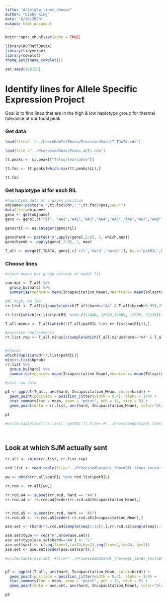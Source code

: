 ```yaml
---
title: "AlleleSp_lines_choose"
author: "Libby King"
date: "8/16/2020"
output: html_document
---
```


```r

knitr::opts_chunk$set(echo = TRUE)

library(DSPRqtlDataA)
library(tidyverse)
library(cowplot)
theme_set(theme_cowplot())

set.seed(108155)


```

# Identify lines for Allele Specific Expression Project

Goal is to find lines that are in the high & low haplotype group for thermal tolerance at our focal peak

### Get data

```r

load(file="../../LearnMemTolPheno/ProcessedData/T_TDATA.rda")

load(file ="../ProcessedData/Peaks_wCIs.rda")

tt.peaks <- ci.peak[["Tolsqrtvariable"]]

tt.foc <- tt.peaks[which.max(tt.peaks$LL),]

tt.foc

```

### Get haplotype id for each RIL

```r

#haplotype data at a given position
objname<-paste("A_",tt.foc$chr,"_",tt.foc$Ppos,sep="")
data(list=objname)
geno <- get(objname)
geno <- geno[,c("ril", "AA1","AA2","AA3","AA4","AA5","AA6","AA7","AA8")]

geno$ril <- as.integer(geno$ril)

geno$hard <- paste0("A",apply(geno[,2:9], 1, which.max))
geno$hprob <- apply(geno[,2:9], 1, max)
  
T_all <- merge(T_TDATA, geno[,c('ril','hard','hprob')], by.x="patRIL",by.y='ril')

```

### Choose lines

```r

#check means per group outside of model fit

sum.dat <- T_all %>% 
  group_by(hard) %>%
  summarise(meanraw= mean(Incapacitation_Mean),meantrans= mean(Tolsqrtvariable))

#A5 high, A4 low
rr.list <- T_all[c(sample(which(T_all$hard=="A4" & T_all$hprob>0.95),25, replace=FALSE), sample(which(T_all$hard=="A5" & T_all$hprob>0.95),25, replace=FALSE)),]

rr.list[which(rr.list$patRIL %in% c(11480, 12049,12069, 12093, 12116)),]

T_all.minus <- T_all[which(!(T_all$patRIL %in% rr.list$patRIL)),]

#possible replacements
rr.list.rep <- T_all.minus[c(sample(which(T_all.minus$hard=="A4" & T_all.minus$hprob>0.95),10, replace=FALSE), sample(which(T_all.minus$hard=="A5" & T_all.minus$hprob>0.95),10, replace=FALSE)),]


#checks
which(duplicated(rr.list$patRIL))
min(rr.list$hprob)
rr.list %>% 
  group_by(hard) %>%
  summarise(meanraw= mean(Incapacitation_Mean),meantrans= mean(Tolsqrtvariable))

#plot raw data

p1 <- ggplot(T_all, aes(hard, Incapacitation_Mean, color=hard)) +
  geom_point(position = position_jitter(width = 0.4), alpha = 1/4) +
  stat_summary(fun = mean, geom = "point", pch = 12, size = 5) +
  geom_point(data = rr.list, aes(hard, Incapacitation_Mean), color="black",position = position_jitter(width = 0.4), alpha = 1/2)

p1

#write.table(sort(rr.list[,"patRIL"]),file= #"../ProcessedData/HL_thermQTL_lines.txt", row.names=FALSE)




```


## Look at which SJM actually sent

```r

rr.all <- rbind(rr.list, rr.list.rep)

rcd.list <- read.table(file="../ProcessedData/HL_thermQTL_lines_recvd.txt", header=TRUE)

ww <- which(rr.all$patRIL %in% rcd.list$patRIL)

rr.rcd <- rr.all[ww,]

rr.rcd.a4 <- subset(rr.rcd, hard == "A4")
rr.rcd.a4 <- rr.rcd.a4[order(rr.rcd.a4$Incapacitation_Mean),]


rr.rcd.a5 <- subset(rr.rcd, hard == "A5")
rr.rcd.a5 <- rr.rcd.a5[order(-rr.rcd.a5$Incapacitation_Mean),]

ase.set <- rbind(rr.rcd.a4[sample(seq(1:12)),],rr.rcd.a5[sample(seq(1:12)),])

ase.set$type <- rep("H",nrow(ase.set))
ase.set$type[ase.set$hard=="A4"] <- "L"
ase.set$sort <- c(seq(from=1,to=23,by=2),seq(from=2,to=24, by=2))
ase.set <- ase.set[order(ase.set$sort),]

#write.table(ase.set, #file="../ProcessedData/HL_thermQTL_lines_testset.txt", sep="\t", #row.names=FALSE)


p2 <- ggplot(T_all, aes(hard, Incapacitation_Mean, color=hard)) +
  geom_point(position = position_jitter(width = 0.4), alpha = 1/4) +
  stat_summary(fun = mean, geom = "point", pch = 12, size = 5) +
  geom_point(data = ase.set, aes(hard, Incapacitation_Mean), color="black",position = position_jitter(width = 0.4), alpha = 1/2)

p2 



```
